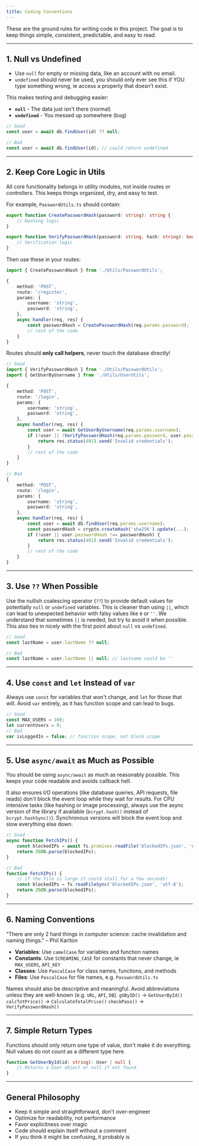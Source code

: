 ```yaml
---
title: Coding Conventions
---
```


These are the ground rules for writing code in this project.
The goal is to keep things simple, consistent, predictable, and easy to read.

---

## 1. Null vs Undefined
- Use `null` for empty or missing data, like an account with no email.
- `undefined` should never be used, you should only ever see this if YOU type something wrong, ie access a property that doesn't exist.

This makes testing and debugging easier:
- **`null`** - The data just isn't there (normal)
- **`undefined`** - You messed up somewhere (bug)

```ts
// Good
const user = await db.findUser(id) ?? null;

// Bad
const user = await db.findUser(id); // could return undefined
```

---

## 2. Keep Core Logic in Utils
All core functionality belongs in utility modules, not inside routes or controllers.
This keeps things organized, dry, and easy to test.

For example, `PasswordUtils.ts` should contain:
```ts
export function CreatePasswordHash(password: string): string {
	// Hashing logic
}

export function VerifyPasswordHash(password: string, hash: string): boolean {
	// Verification logic
}
```

Then use these in your routes:
```ts
import { CreatePasswordHash } from './Utils/PasswordUtils';

{
	method: 'POST',
	route: '/register',
	params: {
		username: 'string',
		password: 'string',
	},
	async handler(req, res) {
		const passwordHash = CreatePasswordHash(req.params.password);
		// rest of the code
	}
}
```

Routes should **only call helpers**, never touch the database directly!
```ts
// Good
import { VerifyPasswordHash } from './Utils/PasswordUtils';
import { GetUserByUsername } from './Utils/UserUtils';

{
	method: 'POST',
	route: '/login',
	params: {
		username: 'string',
		password: 'string',
	},
	async handler(req, res) {
		const user = await GetUserByUsername(req.params.username);
		if (!user || !VerifyPasswordHash(req.params.password, user.passwordHash)) {
			return res.status(401).send('Invalid credentials');
		}
		// rest of the code
	}
}

// Bad
{
	method: 'POST',
	route: '/login',
	params: {
		username: 'string',
		password: 'string',
	},
	async handler(req, res) {
		const user = await db.findUser(req.params.username);
		const passwordHash = crypto.createHash('sha256').update(...);
		if (!user || user.passwordHash !== passwordHash) {
			return res.status(401).send('Invalid credentials');
		}
		// rest of the code
	}
}
```

---

## 3. Use `??` When Possible
Use the nullish coalescing operator (`??`) to provide default values for potentially `null` or `undefined` variables.
This is cleaner than using `||`, which can lead to unexpected behavior with falsy values like `0` or `''`.
We understand that sometimes `||` is needed, but try to avoid it when possible. This also ties in nicely with the first point about `null` vs `undefined`.

```ts
// Good
const lastName = user.lastName ?? null;

// Bad
const lastName = user.lastName || null; // lastname could be ''
```

---

## 4. Use `const` and `let` Instead of `var`
Always use `const` for variables that won't change, and `let` for those that will.
Avoid `var` entirely, as it has function scope and can lead to bugs.
```ts
// Good
const MAX_USERS = 100;
let currentUsers = 0;
// Bad
var isLoggedIn = false; // function scope, not block scope
```

---

## 5. Use `async/await` as Much as Possible
You should be using `async/await` as much as reasonably possible.
This keeps your code readable and avoids callback hell.

It also ensures I/O operations (like database queries, API requests, file reads) don't block the event loop while they wait for results.
For CPU intensive tasks (like hashing or image processing), always use the async version of the library if available (`bcrypt.hash()` instead of `bcrypt.hashSync()`).
Synchronous versions will block the event loop and slow everything else down.

```ts
// Good
async function FetchIPs() {
	const blockedIPs = await fs.promises.readFile('blockedIPs.json', 'utf-8');
	return JSON.parse(blockedIPs);
}

// Bad
function FetchIPs() {
	// if the file is large it could stall for a few seconds!
	const blockedIPs = fs.readFileSync('blockedIPs.json', 'utf-8');
	return JSON.parse(blockedIPs);
}
```

---

## 6. Naming Conventions
"There are only 2 hard things in computer science: cache invalidation and naming things." – Phil Karlton

- **Variables**: Use `camelCase` for variables and function names
- **Constants**: Use `SCREAMING_CASE` for constants that never change, ie `MAX_USERS`, `API_KEY`
- **Classes**: Use `PascalCase` for class names, functions, and methods
- **Files**: Use `PascalCase` for file names, e.g. `PasswordUtils.ts`

Names should also be descriptive and meaningful. Avoid abbreviations unless they are well-known (e.g. `URL`, `API`, `DB`).
`gUByID()` -> `GetUserById()`
`calcTotPrice()` -> `CalculateTotalPrice()`
`checkPass()` -> `VerifyPasswordHash()`

---

## 7. Simple Return Types
Functions should only return one type of value, don't make it do everything.
Null values do not count as a different type here.
```ts
function GetUserById(id: string): User | null {
	// Returns a User object or null if not found
}
```

---

## General Philosophy
- Keep it simple and straightforward, don't over-engineer
- Optimize for readability, not performance
- Favor explicitness over magic
- Code should explain itself without a comment
- If you think it might be confusing, it probably is